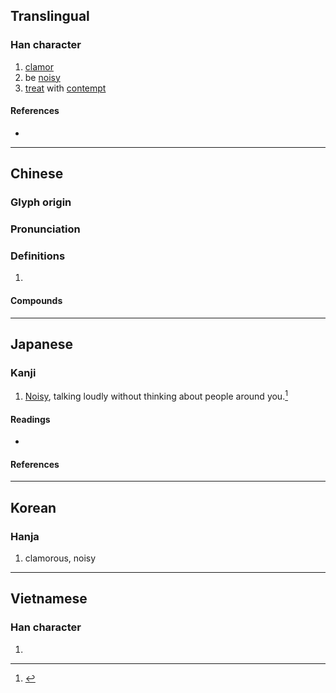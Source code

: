 {{character info/new}}
{{also|嚣}}
==Translingual==

===Han character===
{{Han char|rn=30|rad=口|as=18|sn=21|four=66668|canj=RRMCR|ids=⿳吅頁吅}}

# [[clamor]]
# be [[noisy]]
# [[treat]] with [[contempt]]

====References====
* {{Han ref|kx=0214.320|dkj=04616|dj=0437.190|hdz=10706.050|uh=56C2|ud=22210|bh=C4DB|bd=50395}}

----

==Chinese==
{{zh-forms|s=嚣}}

===Glyph origin===
{{Han etym}}

===Pronunciation===
{{zh-pron
|m=xiāo
|c=hiu1
|mn=hiau/qz,xm,zz:hau
|mn_note=hiau - literary; hau - vernacular
|oc=y
|cat=
}}

===Definitions===
{{zh-hanzi}}

# {{rfdef|zh}}

====Compounds====
{{zh-der|任囂|叫囂|喧囂|囂俗|囂囂|囂塵|囂張|囂浮|囂滓|囂然|囂競|囂謗|囂雜|囂頭|囂風|囂鬧|塵囂|它囂|氣焰囂張|煩囂|煩囂喧鬧|甚囂塵上|紛囂|繁囂|者囂|虛囂|調虛囂|諠囂|謾罵叫囂|譁囂|隗囂}}

----

==Japanese==

===Kanji===
{{ja-kanji|grade=|rs=口18}}

# [[noisy|Noisy]], talking loudly without thinking about people around you.<ref name="gakken">{{cite-book|year=2002|author=Akiyasu Tōdō [''et al.'']|title=漢字源|ISBN=978-4053008893|passage=囂}}</ref>

====Readings====
* {{ja-readings|on=[[ごう]] (gō), [[きょう]] (kyō)|kun=[[かまびすし]] (kamabisushi)}}

====References====
<references/>

----

==Korean==

===Hanja===
{{ko-hanja|hangeul=[[효]]|rv=hyo|mr=hyo|y=hyo}}

# clamorous, noisy

----

==Vietnamese==

===Han character===
{{vi-hantu|[[hiu]]|rs=口18}}

# {{defn|lang=vi|sort=口18}}